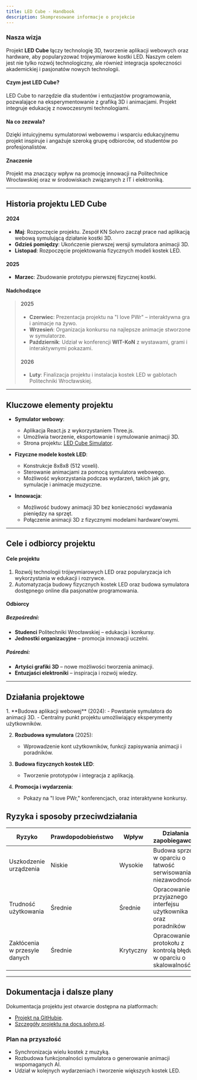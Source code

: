 ```yaml
---
title: LED Cube - Handbook
description: Skompresowane informacje o projekcie
---
```



### Nasza wizja

Projekt **LED Cube** łączy technologię 3D, tworzenie aplikacji webowych oraz hardware, aby popularyzować trójwymiarowe kostki LED. Naszym celem jest nie tylko rozwój technologiczny, ale również integracja społeczności akademickiej i pasjonatów nowych technologii.

#### Czym jest LED Cube?

LED Cube to narzędzie dla studentów i entuzjastów programowania, pozwalające na eksperymentowanie z grafiką 3D i animacjami. Projekt integruje edukację z nowoczesnymi technologiami.

#### Na co zezwala?

Dzięki intuicyjnemu symulatorowi webowemu i wsparciu edukacyjnemu projekt inspiruje i angażuje szeroką grupę odbiorców, od studentów po profesjonalistów.

#### Znaczenie

Projekt ma znaczący wpływ na promocję innowacji na Politechnice Wrocławskiej oraz w środowiskach związanych z IT i elektroniką.

---

## Historia projektu LED Cube

#### 2024

- **Maj**: Rozpoczęcie projektu. Zespół KN Solvro zaczął prace nad aplikacją webową symulującą działanie kostki 3D.
- **Gdzieś pomiędzy**: Ukończenie pierwszej wersji symulatora animacji 3D.
- **Listopad**: Rozpoczęcie projektowania fizycznych modeli kostek LED.

#### 2025

- **Marzec**: Zbudowanie prototypu pierwszej fizycznej kostki.

#### Nadchodzące

> #### 2025
>
> - **Czerwiec**: Prezentacja projektu na "I love PWr" – interaktywna gra i animacje na żywo.
> - **Wrzesień**: Organizacja konkursu na najlepsze animacje stworzone w symulatorze.
> - **Październik**: Udział w konferencji **WIT-KoN** z wystawami, grami i interaktywnymi pokazami.
>
> #### 2026
>
> - **Luty**: Finalizacja projektu i instalacja kostek LED w gablotach Politechniki Wrocławskiej.

---

## Kluczowe elementy projektu

- **Symulator webowy**:

  - Aplikacja React.js z wykorzystaniem Three.js.
  - Umożliwia tworzenie, eksportowanie i symulowanie animacji 3D.
  - Strona projektu: [LED Cube Simulator](https://ledcube.solvro.pl).

- **Fizyczne modele kostek LED**:

  - Konstrukcje 8x8x8 (512 voxeli).
  - Sterowanie animacjami za pomocą symulatora webowego.
  - Możliwość wykorzystania podczas wydarzeń, takich jak gry, symulacje i animacje muzyczne.

- **Innowacja**:
  - Możliwość budowy animacji 3D bez konieczności wydawania pieniędzy na sprzęt.
  - Połączenie animacji 3D z fizycznymi modelami hardware'owymi.

---

## Cele i odbiorcy projektu

#### Cele projektu

1. Rozwój technologii trójwymiarowych LED oraz popularyzacja ich wykorzystania w edukacji i rozrywce.
2. Automatyzacja budowy fizycznych kostek LED oraz budowa symulatora dostępnego online dla pasjonatów programowania.

#### Odbiorcy

##### Bezpośredni:

- **Studenci** Politechniki Wrocławskiej – edukacja i konkursy.
- **Jednostki organizacyjne** – promocja innowacji uczelni.

##### Pośredni:

- **Artyści grafiki 3D** – nowe możliwości tworzenia animacji.
- **Entuzjaści elektroniki** – inspiracja i rozwój wiedzy.

---

## Działania projektowe

<Steps>
1. **Budowa aplikacji webowej** (2024):  
   - Powstanie symulatora do animacji 3D.
   - Centralny punkt projektu umożliwiający eksperymenty użytkowników.

2. **Rozbudowa symulatora** (2025):

   - Wprowadzenie kont użytkowników, funkcji zapisywania animacji i poradników.

3. **Budowa fizycznych kostek LED**:

   - Tworzenie prototypów i integracja z aplikacją.

4. **Promocja i wydarzenia**:
   - Pokazy na "I love PWr," konferencjach, oraz interaktywne konkursy.

## </Steps>

## Ryzyka i sposoby przeciwdziałania

| Ryzyko                       | Prawdopodobieństwo | Wpływ     | Działania zapobiegawcze                                         |
| ---------------------------- | ------------------ | --------- | --------------------------------------------------------------- |
| Uszkodzenie urządzenia       | Niskie             | Wysokie   | Budowa sprzętu w oparciu o łatwość serwisowania i niezawodność  |
| Trudność użytkowania         | Średnie            | Średnie   | Opracowanie przyjaznego interfejsu użytkownika oraz poradników  |
| Zakłócenia w przesyle danych | Średnie            | Krytyczny | Opracowanie protokołu z kontrolą błędu w oparciu o skalowalność |

---

## Dokumentacja i dalsze plany

Dokumentacja projektu jest otwarcie dostępna na platformach:

- [Projekt na GitHubie](https://github.com/solvro/ledcube).
- [Szczegóły projektu na docs.solvro.pl](https://docs.solvro.pl).

### Plan na przyszłość

- Synchronizacja wielu kostek z muzyką.
- Rozbudowa funkcjonalności symulatora o generowanie animacji wspomaganych AI.
- Udział w kolejnych wydarzeniach i tworzenie większych kostek LED.
